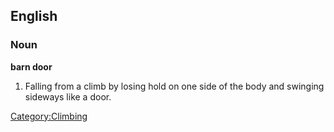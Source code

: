 ==English==

===Noun===

'''barn door'''
#Falling from a climb by losing hold on one side of the body and swinging sideways like a door.

[[Category:Climbing]]